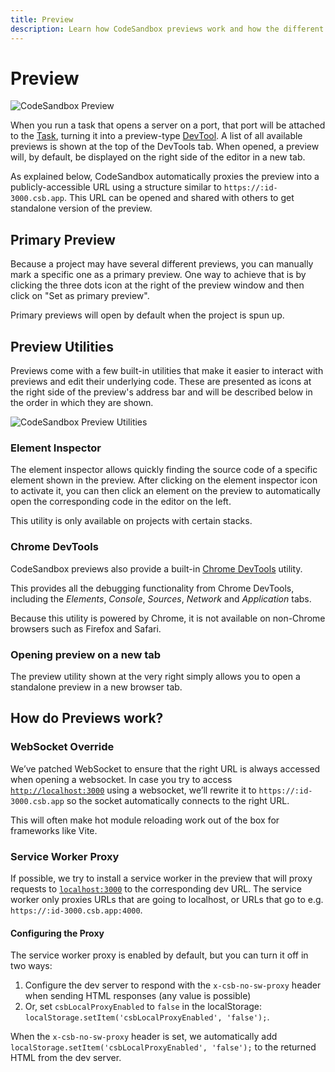 ```yaml
---
title: Preview
description: Learn how CodeSandbox previews work and how the different preview utilities can boost your productivity.
---
```



# Preview

![CodeSandbox Preview](../images/devtools-cover-preview.jpg)

When you run a task that opens a server on a port, that port will be attached to the [Task](./task), turning it into a preview-type [DevTool](./devtools). A list of all available previews is shown at the top of the DevTools tab. When opened, a preview will, by default, be displayed on the right side of the editor in a new tab.

As explained below, CodeSandbox automatically proxies the preview into a publicly-accessible URL using a structure similar to `https://:id-3000.csb.app`. This URL can be opened and shared with others to get standalone version of the preview.

## Primary Preview

Because a project may have several different previews, you can manually mark a specific one as a primary preview. One way to achieve that is by clicking the three dots icon at the right of the preview window and then click on "Set as primary preview".

Primary previews will open by default when the project is spun up.

## Preview Utilities

Previews come with a few built-in utilities that make it easier to interact with previews and edit their underlying code. These are presented as icons at the right side of the preview's address bar and will be described below in the order in which they are shown.

![CodeSandbox Preview Utilities](../images/preview-utilities.jpg)

### Element Inspector

The element inspector allows quickly finding the source code of a specific element shown in the preview. After clicking on the element inspector icon to activate it, you can then click an element on the preview to automatically open the corresponding code in the editor on the left.

<Callout emoji="⚠️">
This utility is only available on projects with certain stacks.
</Callout>

### Chrome DevTools

CodeSandbox previews also provide a built-in [Chrome DevTools](https://developer.chrome.com/docs/devtools/) utility.

This provides all the debugging functionality from Chrome DevTools, including the _Elements_, _Console_, _Sources_, _Network_ and _Application_ tabs.

<Callout emoji="⚠️">
Because this utility is powered by Chrome, it is not available on non-Chrome browsers such as Firefox and Safari.
</Callout>

### Opening preview on a new tab

The preview utility shown at the very right simply allows you to open a standalone preview in a new browser tab.

## How do Previews work?

### WebSocket Override

We’ve patched WebSocket to ensure that the right URL is always accessed when opening a websocket. In case you try to access [`http://localhost:3000`](http://localhost:3000) using a websocket, we’ll rewrite it to `https://:id-3000.csb.app` so the socket automatically connects to the right URL.

This will often make hot module reloading work out of the box for frameworks like Vite.

### Service Worker Proxy

If possible, we try to install a service worker in the preview that will proxy requests to [`localhost:3000`](http://localhost:3000) to the corresponding dev URL. The service worker only proxies URLs that are going to localhost, or URLs that go to e.g. `https://:id-3000.csb.app:4000`.

#### Configuring the Proxy

The service worker proxy is enabled by default, but you can turn it off in two ways:

1. Configure the dev server to respond with the `x-csb-no-sw-proxy` header when sending HTML responses (any value is possible)
2. Or, set `csbLocalProxyEnabled` to `false` in the localStorage: `localStorage.setItem('csbLocalProxyEnabled', 'false');`.

When the `x-csb-no-sw-proxy` header is set, we automatically add `localStorage.setItem('csbLocalProxyEnabled', 'false');` to the returned HTML from the dev server.
